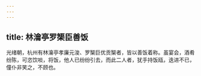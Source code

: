 ```yaml
---
---
---
```

title: 林瀹亭罗榘臣善饭
---



光绪朝，杭州有林瀹亭孝廉元浚、罗榘巨优贡榘者，皆以善饭着称。虽宴会，酒肴纷陈，可恣饮啖，将饭，他人已纷纷引去，而此二人者，犹手持饭瓯，迭进不已，僮仆非笑之，不顾也。